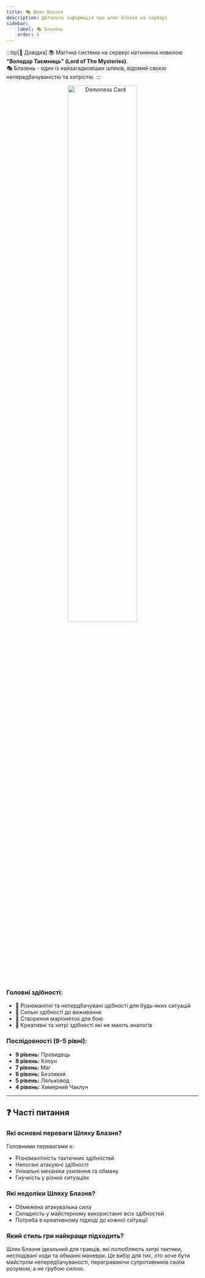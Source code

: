```yaml
---
title: 🎭 Шлях Блазня
description: Детальна інформація про шлях Блазня на сервері
sidebar:
    label: 🎭 Блазень
    order: 4
---
```


:::tip[📖 Довідка]
📚 Магічна система на сервері натхненна новелою **"Володар Таємниць" (Lord of The Mysteries)**.<br/>
🎭 Блазень - один із найзагадковіших шляхів, відомий своєю непередбачуваністю та хитрістю.
:::

<p align="center">
    <img
        src={card.src}
        width="60%"
        alt="Demoness Card"
    />
</p>

### Головні здібності:
- 🎲 Різноманітні та непердбачувані здібності для будь-яких ситуацій
- 🎯 Сильні здібності до виживання
- 🧵 Створення маріонеток для бою
- 🎪 Креативні та хитрі здібності які не мають аналогів

### Послідовності (9-5 рівні):

- **9 рівень:** Провидець
- **8 рівень:** Клоун
- **7 рівень:** Маг
- **6 рівень:** Безликий
- **5 рівень:** Ляльковод
- **4 рівень:** Химерний Чаклун
---

## ❓ Часті питання

### Які основні переваги Шляху Блазня?
Головними перевагами є:
- Різноманітність тактичних здібностей
- Непогані атакуючі здібності
- Унікальні механіки ухилення та обману
- Гнучкість у різних ситуаціях

### Які недоліки Шляху Блазня?
- Обмежена атакувальна сила
- Складність у майстерному використанні всіх здібностей
- Потреба в креативному підході до кожної ситуації

### Який стиль гри найкраще підходить?
Шлях Блазня ідеальний для гравців, які полюбляють хитрі тактики, несподівані ходи та обманні маневри. Це вибір для тих, хто хоче бути майстром непередбачуваності, переграваючи супротивників своїм розумом, а не грубою силою.